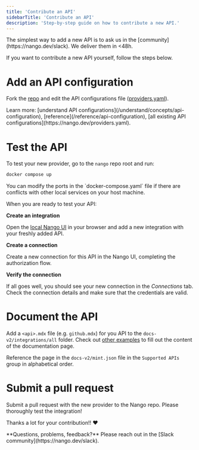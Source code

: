 ```yaml
---
title: 'Contribute an API'
sidebarTitle: 'Contribute an API'
description: 'Step-by-step guide on how to contribute a new API.'
---
```


<Tip>
The simplest way to add a new API is to ask us in the [community](https://nango.dev/slack). We deliver them in &lt;48h.
</Tip>

If you want to contribute a new API yourself, follow the steps below.

# Add an API configuration

Fork the [repo](https://github.com/NangoHQ/nango) and edit the API configurations file ([providers.yaml](https://nango.dev/providers.yaml)).

<Tip>
Learn more: [understand API configurations](/understand/concepts/api-configuration), [reference](/reference/api-configuration), [all existing API configurations](https://nango.dev/providers.yaml).
</Tip>

# Test the API

To test your new provider, go to the `nango` repo root and run:

```bash
docker compose up
```

<Tip>
You can modify the ports in the `docker-compose.yaml` file if there are conflicts with
other local services on your host machine.
</Tip>

When you are ready to test your API:

**Create an integration**

Open the [local Nango UI](http://localhost:3003) in your browser and add a new integration with your freshly added API.

**Create a connection**

Create a new connection for this API in the Nango UI, completing the authorization flow.

**Verify the connection**

If all goes well, you should see your new connection in the _Connections_ tab. Check the connection details and make sure that the credentials are valid.

# Document the API

Add a `<api>.mdx` file (e.g. `github.mdx`) for you API to the `docs-v2/integrations/all` folder. Check out [other examples](https://docs.nango.dev/integrations) to fill out the content of the documentation page.

Reference the page in the `docs-v2/mint.json` file in the `Supported APIs` group in alphabetical order.

# Submit a pull request

Submit a pull request with the new provider to the Nango repo. Please thoroughly test the integration!

Thanks a lot for your contribution!! ❤️

<Tip>
**Questions, problems, feedback?** Please reach out in the [Slack community](https://nango.dev/slack).
</Tip>